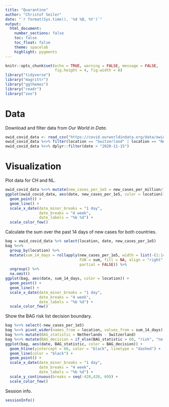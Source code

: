 ```yaml
---
title: "Quarantine"
author: "Christof Seiler"
date: "`r format(Sys.time(), '%d %B, %Y')`"
output: 
  html_document:
    number_sections: false
    toc: false
    toc_float: false
    theme: spacelab
    highlight: pygments
---
```


```r
knitr::opts_chunk$set(echo = TRUE, warning = FALSE, message = FALSE,
                      fig.height = 4, fig.width = 8)
library("tidyverse")
library("magrittr")
library("ggthemes")
library("readr")
library("zoo")
```

# Data

Download and filter data from *Our World in Data*.

```r
owid_covid_data <- read_csv("https://covid.ourworldindata.org/data/owid-covid-data.csv")
owid_covid_data %<>% filter(location == "Switzerland" | location == "Netherlands")
owid_covid_data %<>% dplyr::filter(date > "2020-11-15")
```

# Visualization

Plot data for CH and NL.

```r
owid_covid_data %<>% mutate(new_cases_per_1e5 = new_cases_per_million/10)
ggplot(owid_covid_data, aes(date, new_cases_per_1e5, color = location)) + 
  geom_point() +
  geom_line() + 
  scale_x_date(date_minor_breaks = "1 day", 
               date_breaks = "4 week", 
               date_labels = "%b %d") +
  scale_color_few()
```

Calculate the sum over the past 14 days of new cases for both countries.

```r
bag = owid_covid_data %>% select(location, date, new_cases_per_1e5)
bag %<>% 
  group_by(location) %>% 
  mutate(sum_14_days = rollapply(new_cases_per_1e5, width = list(-(1:14)), 
                                 FUN = sum, fill = NA, align = "right", 
                                 partial = FALSE)) %>%
  ungroup() %>%
  na.omit()
ggplot(bag, aes(date, sum_14_days, color = location)) + 
  geom_point() +
  geom_line() + 
  scale_x_date(date_minor_breaks = "1 day", 
               date_breaks = "4 week", 
               date_labels = "%b %d") +
  scale_color_few()
```

Show the BAG risk list decision boundary.

```r
bag %<>% select(-new_cases_per_1e5)
bag %<>% pivot_wider(names_from = location, values_from = sum_14_days)
bag %<>% mutate(BAG_statistic = Netherlands - Switzerland)
bag %<>% mutate(BAG_decision = if_else(BAG_statistic > 60, "risk", "no risk"))
ggplot(bag, aes(date, BAG_statistic, color = BAG_decision)) + 
  geom_hline(yintercept = 60, color = "black", linetype = "dashed") +
  geom_line(color = "black") + 
  geom_point() +
  scale_x_date(date_minor_breaks = "1 day", 
               date_breaks = "4 week", 
               date_labels = "%b %d") +
  scale_y_continuous(breaks = seq(-420,420, 60)) +
  scale_color_few()
```

Session info.

```r
sessionInfo()
```
